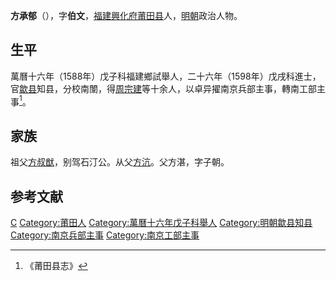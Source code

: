 '''方承郁'''（{{bd|？||？|catIdx=}}），字'''伯文'''，[[福建|福建]][[興化府|興化府]][[莆田县|莆田县]]人，[[明朝|明朝]]政治人物。

== 生平 ==
萬曆十六年（1588年）戊子科福建鄉試舉人，二十六年（1598年）戊戌科進士，官[[歙县|歙县]]知县，分校南闈，得[[周宗建|周宗建]]等十余人，以卓异擢南京兵部主事，轉南工部主事<ref>《莆田县志》</ref>。

== 家族 ==
祖父[[方叔猷|方叔猷]]，别驾石汀公。从父[[方沆|方沆]]。父方湛，字子朝。

==参考文献==
{{reflist}}

{{start box}}
{{s-off}}
{{s-before|[[錢中選|錢中選]]<br>}}
{{s-title|明朝歙县知县|萬曆年間}}
{{s-after|[[張濤_(萬曆進士)|张涛]]<br>}}
{{end box}}

{{萬曆二十六年戊戌科殿試金榜}}

{{Authority control}}

{{DEFAULTSORT:}}
[[Category:方姓|C]]
[[Category:莆田人|Category:莆田人]]
[[Category:萬曆十六年戊子科舉人|Category:萬曆十六年戊子科舉人]]
[[Category:明朝歙县知县|Category:明朝歙县知县]]
[[Category:南京兵部主事|Category:南京兵部主事]]
[[Category:南京工部主事|Category:南京工部主事]]